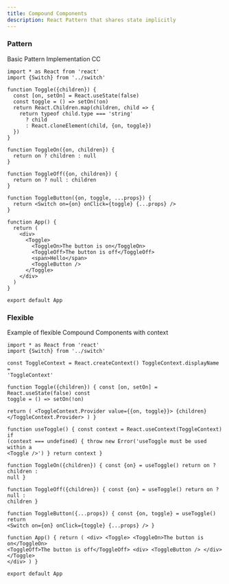 ```yaml
---
title: Compound Components
description: React Pattern that shares state implicitly
---
```


### Pattern

Basic Pattern Implementation CC

```tsx
import * as React from 'react'
import {Switch} from '../switch'

function Toggle({children}) {
  const [on, setOn] = React.useState(false)
  const toggle = () => setOn(!on)
  return React.Children.map(children, child => {
    return typeof child.type === 'string'
      ? child
      : React.cloneElement(child, {on, toggle})
  })
}

function ToggleOn({on, children}) {
  return on ? children : null
}

function ToggleOff({on, children}) {
  return on ? null : children
}

function ToggleButton({on, toggle, ...props}) {
  return <Switch on={on} onClick={toggle} {...props} />
}

function App() {
  return (
    <div>
      <Toggle>
        <ToggleOn>The button is on</ToggleOn>
        <ToggleOff>The button is off</ToggleOff>
        <span>Hello</span>
        <ToggleButton />
      </Toggle>
    </div>
  )
}

export default App
```

### Flexible

Example of flexible Compound Components with context

```tsx
import * as React from 'react'
import {Switch} from '../switch'

const ToggleContext = React.createContext() ToggleContext.displayName =
'ToggleContext'

function Toggle({children}) { const [on, setOn] = React.useState(false) const
toggle = () => setOn(!on)

return ( <ToggleContext.Provider value={{on, toggle}}> {children}
</ToggleContext.Provider> ) }

function useToggle() { const context = React.useContext(ToggleContext) if
(context === undefined) { throw new Error('useToggle must be used within a
<Toggle />') } return context }

function ToggleOn({children}) { const {on} = useToggle() return on ? children :
null }

function ToggleOff({children}) { const {on} = useToggle() return on ? null :
children }

function ToggleButton({...props}) { const {on, toggle} = useToggle() return
<Switch on={on} onClick={toggle} {...props} /> }

function App() { return ( <div> <Toggle> <ToggleOn>The button is on</ToggleOn>
<ToggleOff>The button is off</ToggleOff> <div> <ToggleButton /> </div> </Toggle>
</div> ) }

export default App
```
